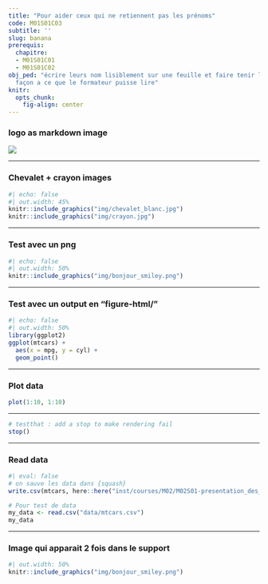 ```yaml
---
title: "Pour aider ceux qui ne retiennent pas les prénoms"
code: M01S01C03
subtitle: ''
slug: banana
prerequis:
  chapitre:
  - M01S01C01
  - M01S01C02
obj_ped: "écrire leurs nom lisiblement sur une feuille et faire tenir la feuille de
  façon a ce que le formateur puisse lire"
knitr:
  opts_chunk: 
    fig-align: center
---
```


### logo as markdown image

![](img/logo.png){fig-align="center" fig-alt="alt text"}

---

### Chevalet + crayon images


```r
#| echo: false
#| out.width: 45%
knitr::include_graphics("img/chevalet_blanc.jpg")
knitr::include_graphics("img/crayon.jpg")
```

---

### Test avec un png

```r
#| echo: false
#| out.width: 50%
knitr::include_graphics("img/bonjour_smiley.png")
```

---

### Test avec un output en "figure-html/"

```r
#| echo: false
#| out.width: 50%
library(ggplot2)
ggplot(mtcars) +
  aes(x = mpg, y = cyl) +
  geom_point()
```

---

### Plot data

```r
plot(1:10, 1:10)
```

---

```r
# testthat : add a stop to make rendering fail
stop()
```

---

### Read data

```r
#| eval: false
# on sauve les data dans {squash}
write.csv(mtcars, here::here("inst/courses/M02/M02S01-presentation_des_personnes_presentes/data/mtcars.csv"))
```

```r
# Pour test de data
my_data <- read.csv("data/mtcars.csv")
my_data
```

---

### Image qui apparait 2 fois dans le support

```r
#| out.width: 50%
knitr::include_graphics("img/bonjour_smiley.png")
```
